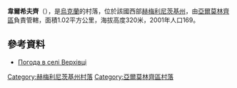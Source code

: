 {{coord|49|17|17|N|26|48|23|E|scale:100000|display=title}}

'''韋爾希夫齊'''（{{lang-uk|Верхівці}}），是[[烏克蘭|烏克蘭]]的村落，位於該國西部[[赫梅利尼茨基州|赫梅利尼茨基州]]，由[[亞爾莫林齊區|亞爾莫林齊區]]負責管轄，面積1.02平方公里，海拔高度320米，2001年人口169。

==參考資料==
* [http://weather.in.ua/ua/hmel'nickaja/3205 Погода в селі Верхівці] {{Wayback|url=http://weather.in.ua/ua/hmel'nickaja/3205 |date=20111220122846 }}

{{DEFAULTSORT:Верхівці}}
[[Category:赫梅利尼茨基州村落|Category:赫梅利尼茨基州村落]]
[[Category:亞爾莫林齊區村落|Category:亞爾莫林齊區村落]]


{{Khmelnytskyi-geo-stub}}